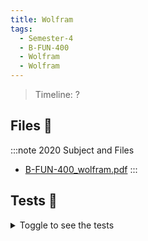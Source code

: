 ```yaml
---
title: Wolfram
tags:
  - Semester-4
  - B-FUN-400
  - Wolfram
  - Wolfram
---
```

> Timeline: ?


## Files 📂

:::note 2020 Subject and Files
- [B-FUN-400_wolfram.pdf](https://github.com/Studio-17/Epitech-Subjects/raw/main/Semester-4/B-FUN-400/Wolfram/Wolfram/B-FUN-400_wolfram.pdf)
:::

## Tests 🤖
<details>
  <summary>Toggle to see the tests</summary>
  <div>
Yo
  </div>
</details>

